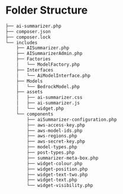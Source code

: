 
# Folder Structure

<FileTree>
    <FileTree.File name="ai-summarizer.php" />
    <FileTree.File name="composer.json" />
    <FileTree.File name="readme.md" />
    <FileTree.Folder name="vendor"></FileTree.Folder>
    <FileTree.Folder name="includes" defaultOpen>
        <FileTree.File name="AISummarizer.php" />
        <FileTree.File name="AISummarizerAdmin.php" />
        <FileTree.File name="GlobalFunctions.php" />
        <FileTree.Folder name="assets">
            <FileTree.File name="ai-summarizer.css" />
            <FileTree.File name="ai-summarizer.js" />
            <FileTree.File name="widget.php" />
        </FileTree.Folder>
        <FileTree.Folder name="components">
            <FileTree.File name="aiSummarizer-configuration.php" />
            <FileTree.File name="aws-access-key.php" />
            <FileTree.File name="aws-model-ids.php" />
            <FileTree.File name="aws-regions.php" />
            <FileTree.File name="aws-secret-key.php" />
            <FileTree.File name="display-summary-speed.php" />
            <FileTree.File name="model-types.php" />
            <FileTree.File name="post-types.php" />
            <FileTree.File name="summarizer-meta-box.php" />
            <FileTree.File name="summary-length.php" />
            <FileTree.File name="widget-colour.php" />
            <FileTree.File name="widget-position.php" />
            <FileTree.File name="widget-text-two.php" />
            <FileTree.File name="widget-text.php" />
            <FileTree.File name="widget-visibility.php" />
        </FileTree.Folder>
        <FileTree.Folder name="Factories">
            <FileTree.File name="ModelFactory.php" />
        </FileTree.Folder>
        <FileTree.Folder name="Interfaces">
            <FileTree.File name="AiModelInterface.php" />
        </FileTree.Folder>
        <FileTree.Folder name="Models">
            <FileTree.File name="BedrockModel.php" />
        </FileTree.Folder>
    </FileTree.Folder>
</FileTree>

```bash
├── ai-summarizer.php
├── composer.json
├── composer.lock
└── includes
    ├── AISummarizer.php
    ├── AISummarizerAdmin.php
    ├── Factories
    │   └── ModelFactory.php
    ├── Interfaces
    │   └── AiModelInterface.php
    ├── Models
    │   └── BedrockModel.php
    ├── assets
    │   ├── ai-summarizer.css
    │   ├── ai-summarizer.js
    │   └── widget.php
    └── components
        ├── aiSummarizer-configuration.php
        ├── aws-access-key.php
        ├── aws-model-ids.php
        ├── aws-regions.php
        ├── aws-secret-key.php
        ├── model-types.php
        ├── post-types.php
        ├── summarizer-meta-box.php
        ├── widget-colour.php
        ├── widget-position.php
        ├── widget-text-two.php
        ├── widget-text.php
        └── widget-visibility.php
```
